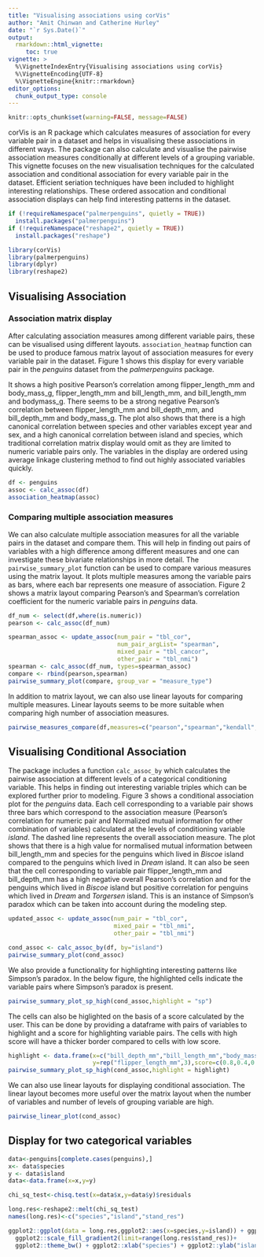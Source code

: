 ```yaml
---
title: "Visualising associations using corVis"
author: "Amit Chinwan and Catherine Hurley"
date: "`r Sys.Date()`"
output:
  rmarkdown::html_vignette:
     toc: true
vignette: >
  %\VignetteIndexEntry{Visualising associations using corVis}
  %\VignetteEncoding{UTF-8}
  %\VignetteEngine{knitr::rmarkdown}
editor_options: 
  chunk_output_type: console
---
```



```r
knitr::opts_chunk$set(warning=FALSE, message=FALSE)
```

corVis is an R package which calculates measures of association for every variable pair in a dataset and helps in visualising these associations in different ways. The package can also calculate and visualise the pairwise association measures conditionally at different levels of a grouping variable. This vignette focuses on the new visualisation techniques for the calculated association and conditional association for every variable pair in the dataset. Efficient seriation techniques have been included to highlight interesting relationships. These ordered assocation and conditional association displays can help find interesting patterns in the dataset.

```r
if (!requireNamespace("palmerpenguins", quietly = TRUE))
  install.packages("palmerpenguins")
if (!requireNamespace("reshape2", quietly = TRUE))
  install.packages("reshape")

library(corVis)
library(palmerpenguins)
library(dplyr)
library(reshape2)

```

## Visualising Association

### Association matrix display

After calculating association measures among different variable pairs, these can be visualised using different layouts. `association_heatmap` function can be used to produce famous matrix layout of association measures for every variable pair in the dataset. Figure 1 shows this display for every variable pair in the *penguins* dataset from the *palmerpenguins* package.
   
It shows a high positive Pearson's correlation among flipper_length_mm and body_mass_g, flipper_length_mm and bill_length_mm, and bill_length_mm and bodymass_g. There seems to be a strong negative Pearson's correlation between flipper_length_mm and bill_depth_mm, and bill_depth_mm and body_mass_g. The plot also shows that there is a high canonical correlation between species and other variables except year and sex, and a high canonical correlation between island and species, which traditional correlation matrix display would omit as they are limited to numeric variable pairs only. The variables in the display are ordered using average linkage clustering method to find out highly associated variables quickly.


```r
df <- penguins
assoc <- calc_assoc(df)
association_heatmap(assoc)
```


### Comparing multiple association measures


We can also calculate multiple association measures for all the variable pairs in the dataset and compare them. This will help in finding out pairs of variables with a high difference among different measures and one can investigate these bivariate relationships in more detail. The `pairwise_summary_plot` function can be used to compare various measures using the matrix layout. It plots multiple measures among the variable pairs as bars, where each bar represents one measure of association. Figure 2 shows a matrix layout comparing Pearson's and Spearman's correlation coefficient for the numeric variable pairs in *penguins* data. 

```r

df_num <- select(df,where(is.numeric))
pearson <- calc_assoc(df_num)

spearman_assoc <- update_assoc(num_pair = "tbl_cor",
                               num_pair_argList= "spearman",
                               mixed_pair = "tbl_cancor",
                               other_pair = "tbl_nmi")
spearman <- calc_assoc(df_num, types=spearman_assoc)
compare <- rbind(pearson,spearman)
pairwise_summary_plot(compare, group_var = "measure_type")
```


In addition to matrix layout, we can also use linear layouts for comparing multiple measures. Linear layouts seems to be more suitable when comparing high number of association measures.   

```r


pairwise_measures_compare(df,measures=c("pearson","spearman","kendall","cancor","nmi"))

```



## Visualising Conditional Association


The package includes a function `calc_assoc_by` which calculates the pairwise association at different levels of a categorical conditioning variable. This helps in finding out interesting variable triples which can be explored further prior to modeling. Figure 3 shows a conditional association plot for the *penguins* data. Each cell corresponding to a variable pair shows three bars which correspond to the association measure (Pearson's correlation for numeric pair and Normalized mutual information for other combination of variables) calculated at the levels of conditioning variable *island*. The dashed line represents the overall association measure. The plot shows that there is a high value for normalised mutual information between bill_length_mm and species for the penguins which lived in *Biscoe* island compared to the penguins which lived in *Dream* island. It can also be seen that the cell corresponding to variable pair flipper_length_mm and bill_depth_mm has a high negative overall Pearson's correlation and for the penguins which lived in *Biscoe* island but positive  correlation for penguins which lived in *Dream* and *Torgersen* island. This is an instance of Simpson's paradox which can be taken into account during the modeling step.


```r
updated_assoc <- update_assoc(num_pair = "tbl_cor",
                              mixed_pair = "tbl_nmi",
                              other_pair = "tbl_nmi")

cond_assoc <- calc_assoc_by(df, by="island")
pairwise_summary_plot(cond_assoc)
```

We also provide a functionality for highlighting interesting patterns like Simpson's paradox. In the below figure, the highlighted cells indicate the variable pairs where Simpson's paradox is present.
```r
pairwise_summary_plot_sp_high(cond_assoc,highlight = "sp")
```

The cells can also be higlighted on the basis of a score calculated by the user. This can be done by providing a dataframe with pairs of variables to highlight and a score for highlighting variable pairs. The cells with high score will have a thicker border compared to cells with low score.

```r
highlight <- data.frame(x=c("bill_depth_mm","bill_length_mm","body_mass_g"),
                        y=rep("flipper_length_mm",3),score=c(0.8,0.4,0.1))
pairwise_summary_plot_sp_high(cond_assoc,highlight = highlight)
```



We can also use linear layouts for displaying conditional association. The linear layout becomes more useful over the matrix layout when the number of variables and number of levels of grouping variable are high.

```r

pairwise_linear_plot(cond_assoc)
```



## Display for two categorical variables
```r
data<-penguins[complete.cases(penguins),]
x<- data$species
y <- data$island
data<-data.frame(x=x,y=y)

chi_sq_test<-chisq.test(x=data$x,y=data$y)$residuals

long.res<-reshape2::melt(chi_sq_test)
names(long.res)<-c("species","island","stand_res")

ggplot2::ggplot(data = long.res,ggplot2::aes(x=species,y=island)) + ggplot2::geom_tile(ggplot2::aes(fill=stand_res))+
  ggplot2::scale_fill_gradient2(limit=range(long.res$stand_res))+
  ggplot2::theme_bw() + ggplot2::xlab("species") + ggplot2::ylab("island")
```








